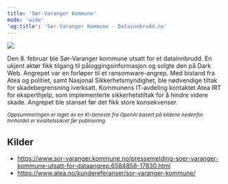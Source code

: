 ```yaml
---
title: 'Sør-Varanger Kommune'
mode: 'wide'
'og:title': 'Sør-Varanger Kommune - Datainnbrudd.no'
---
```


<Frame>
<img src="/images/sor-varanger-kommune.png" noZoom/>
</Frame>

Den 8. februar ble Sør-Varanger kommune utsatt for et datainnbrudd. En ukjent aktør fikk tilgang til påloggingsinformasjon og solgte den på Dark Web. Angrepet var en forløper til et ransomware-angrep. Med bistand fra Atea og politiet, samt Nasjonal Sikkerhetsmyndighet, ble nødvendige tiltak for skadebegrensning iverksatt. Kommunens IT-avdeling kontaktet Atea IRT for eksperthjelp, som implementerte sikkerhetstiltak for å hindre videre skade. Angrepet ble stanset før det fikk store konsekvenser.

<sup><i>Oppsummeringen er laget av en KI-tjeneste fra OpenAI basert på kildene nedenfor. Innholdet er kvalitetssikret før publisering.</i></sup>

## Kilder
- https://www.sor-varanger.kommune.no/pressemelding-soer-varanger-kommune-utsatt-for-dataangrep.6584858-17830.html
- https://www.atea.no/kundereferanser/sor-varanger-kommune/
